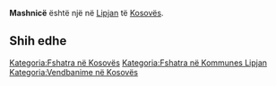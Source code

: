 {{Fshat në 
 | Emri                = Mashnicë
 | EmriAlt                = 
 | NAME_SHORT_FORM=      
 | NAME_GENERIC=      
 | NAME_SORT_NAME_RO=      MASHNICE
 | FULL_NAME_RO = Mashnicë
 | FULL_NAME_ND_RO=Mashnice
 | SORT_NAME_RG=MASHNICE
 | FULL_NAME_RG=Mashnicë
 | FULL_NAME_ND_RG=Mashnice
 | SRP_NAME_SHORT_FORM=      
 | SRP_NAME_GENERIC=      
 | SRP_NAME_SORT_NAME_RO=      
 | SRP_FULL_NAME_RO = 
 | SRP_FULL_NAME_ND_RO=
 | SRP_SORT_NAME_RG=
 | SRP_FULL_NAME_RG=
 | SRP_FULL_NAME_ND_RG=
 | Emri (Rasa dhanore) = 
 | Figura              = 
 | Shteti              = Kosovo
 | Komuna              = Lipjan
 | Kodi postar         = 
 | Sipërfaqja          = 

 | Popullsia           = 

 | Regj. i popullsisë  = 
 | Dend. e popullsisë  = 
 | Faqja zyrtare       = 
 <!--- Koordinatat ----> 
 | Gjerësia            = 43.084444
 | Gjatësia            = 20.850278
 | Lartësia            = 
}}
'''Mashnicë''' është një [[]] në [[Lipjan]] të [[Kosovës]].

<!-- == Gjeografia == -->
<!-- == Historia == -->
<!-- == Demografia == -->
== Shih edhe ==
{{Komuna Lipjan}}
{{Kosovo-Administrata-Cung}}

[[Kategoria:Fshatra në Kosovës]]
[[Kategoria:Fshatra në Kommunes Lipjan]]
[[Kategoria:Vendbanime në Kosovës]]